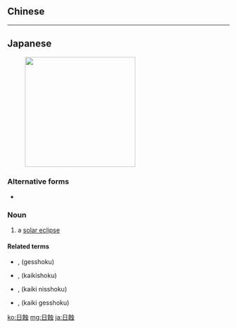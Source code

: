 {{also|日蚀}}
==Chinese==
{{zh-see|日食|v}}

----

==Japanese==
{{ja-kanjitab|日|蝕}}
[[File:David Paleino - Solar Eclipse -7 (by-sa).jpg|thumb|250px|{{lang|ja|'''日蝕''' (にっしょく)}}]]

===Alternative forms===
* {{l|ja|日食}}

===Noun===
{{ja-noun|にっしょく}}

# a [[solar eclipse]]

====Related terms====
* {{l|ja|月食}}, {{l|ja|月蝕}} (gesshoku)
* {{l|ja|皆既食}}, {{l|ja|皆既蝕}} (kaikishoku)
* {{l|ja|皆既日食}}, {{l|ja|皆既日蝕}} (kaiki nisshoku)
* {{l|ja|皆既月食}}, {{l|ja|皆既月蝕}} (kaiki gesshoku)

[[ko:日蝕]]
[[mg:日蝕]]
[[ja:日蝕]]